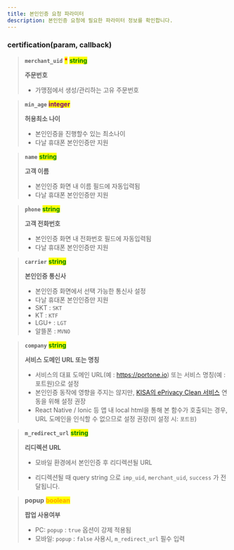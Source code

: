 ```yaml
---
title: 본인인증 요청 파라미터
description: 본인인증 요청에 필요한 파라미터 정보를 확인합니다.
---
```




### certification(param, callback) <a href="#certification" id="certification"></a>

> **`merchant_uid`** <mark style="color:red;">**\***</mark> <mark style="color:green;">**string**</mark>
>
> **주문번호**
>
> * 가맹점에서 생성/관리하는 고유 주문번호

> **`min_age`** <mark style="color:purple;">**integer**</mark>
>
> **허용최소 나이**
>
> * 본인인증을 진행할수 있는 최소나이
> * 다날 휴대폰 본인인증만 지원

> **`name`** <mark style="color:green;">**string**</mark>
>
> **고객 이름**
>
> * 본인인증 화면 내 이름 필드에 자동입력됨
> * 다날 휴대폰 본인인증만 지원

> **`phone`** <mark style="color:green;">**string**</mark>
>
> **고객 전화번호**
>
> * 본인인증 화면 내 전화번호 필드에 자동입력됨
> * 다날 휴대폰 본인인증만 지원

> **`carrier`** <mark style="color:green;">**string**</mark>
>
> **본인인증 통신사**
>
> * 본인인증 화면에서 선택 가능한 통신사 설정
> * 다날 휴대폰 본인인증만 지원
> * SKT : `SKT`
> * KT : `KTF`
> * LGU+ : `LGT`
> * 알뜰폰 : `MVNO`

> **`company`** <mark style="color:green;">**string**</mark>
>
> **서비스 도메인 URL 또는 명칭**
>
> * 서비스의 대표 도메인 URL(예 : https://portone.io) 또는 서비스 명칭(예 : 포트원)으로 설정
> * 본인인증 동작에 영향을 주지는 않지만, [KISA의 ePrivacy Clean 서비스](https://www.eprivacy.go.kr/) 연동을 위해 설정 권장
> * React Native / Ionic 등 앱 내 local html을 통해 본 함수가 호출되는 경우, URL 도메인을 인식할 수 없으므로 설정 권장(미 설정 시: `포트원`)

> **`m_redirect_url`** <mark style="color:green;">**string**</mark>
>
> **리디렉션 URL**
>
> * 모바일 환경에서 본인인증 후 리디렉션될 URL
>
> * 리디렉션될 때 query string 으로 `imp_uid`, `merchant_uid`, `success` 가 전달됩니다.

> **popup** <mark style="color:orange;">**boolean**</mark>
>
> **팝업 사용여부**
>
> * PC: `popup` : `true` 옵션이 강제 적용됨
> * 모바일: `popup` : `false` 사용시, `m_redirect_url` 필수 입력
